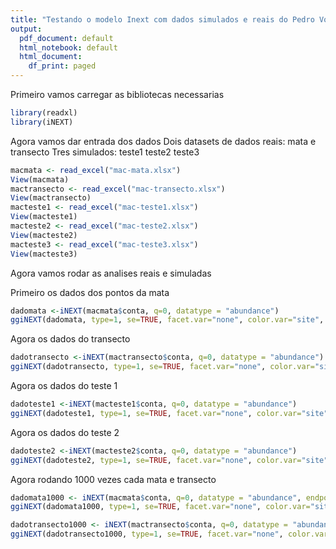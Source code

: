 ```yaml
---
title: "Testando o modelo Inext com dados simulados e reais do Pedro Vogeley"
output:
  pdf_document: default
  html_notebook: default
  html_document:
    df_print: paged
---
```

Primeiro vamos carregar as bibliotecas necessarias

```r
library(readxl)
library(iNEXT)
```

Agora vamos dar entrada dos dados
Dois datasets de dados reais: mata e transecto
Tres simulados: teste1 teste2 teste3

```r

macmata <- read_excel("mac-mata.xlsx")
View(macmata)
mactransecto <- read_excel("mac-transecto.xlsx")
View(mactransecto)
macteste1 <- read_excel("mac-teste1.xlsx")
View(macteste1)
macteste2 <- read_excel("mac-teste2.xlsx")
View(macteste2)
macteste3 <- read_excel("mac-teste3.xlsx")
View(macteste3)
```

Agora vamos rodar as analises reais e simuladas

Primeiro os dados dos pontos da mata

```r
dadomata <-iNEXT(macmata$conta, q=0, datatype = "abundance")
ggiNEXT(dadomata, type=1, se=TRUE, facet.var="none", color.var="site", grey=FALSE)  

```

Agora os dados do transecto

```r
dadotransecto <-iNEXT(mactransecto$conta, q=0, datatype = "abundance")
ggiNEXT(dadotransecto, type=1, se=TRUE, facet.var="none", color.var="site", grey=FALSE)
```

Agora os dados do teste 1

```r
dadoteste1 <-iNEXT(macteste1$conta, q=0, datatype = "abundance")
ggiNEXT(dadoteste1, type=1, se=TRUE, facet.var="none", color.var="site", grey=FALSE)
```

Agora os dados do teste 2
```r
dadoteste2 <-iNEXT(macteste2$conta, q=0, datatype = "abundance")
ggiNEXT(dadoteste2, type=1, se=TRUE, facet.var="none", color.var="site", grey=FALSE)
```


Agora rodando 1000 vezes cada mata e transecto

```r
dadomata1000 <- iNEXT(macmata$conta, q=0, datatype = "abundance", endpoint = 1000)
ggiNEXT(dadomata1000, type=1, se=TRUE, facet.var="none", color.var="site", grey=FALSE)

dadotransecto1000 <- iNEXT(mactransecto$conta, q=0, datatype = "abundance", endpoint = 1000)
ggiNEXT(dadotransecto1000, type=1, se=TRUE, facet.var="none", color.var="site", grey=FALSE)

```

